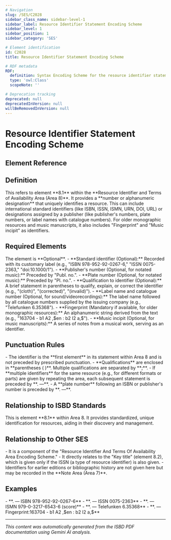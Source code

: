 ```yaml
---
# Navigation
slug: /SES/C2028
sidebar_class_name: sidebar-level-1
sidebar_label: Resource Identifier Statement Encoding Scheme
sidebar_level: 1
sidebar_position: 1
sidebar_category: 'SES'

# Element identification
id: C2028
title: Resource Identifier Statement Encoding Scheme

# RDF metadata
RDF:
  definition: Syntax Encoding Scheme for the resource identifier statement.
  type: 'owl:Class'
  scopeNote: ''

# Deprecation tracking
deprecated: null
deprecatedInVersion: null
willBeRemovedInVersion: null
---
```


# Resource Identifier Statement Encoding Scheme

## Element Reference
<ElementReference frontMatter={frontMatter} />

## Definition

<div className="guid">
This refers to element **8.1** within the **Resource Identifier and Terms of Availability Area (Area 8)**. It provides a **number or alphanumeric designation** that uniquely identifies a resource. This can include international standard identifiers (like ISBN, ISSN, ISMN, URN, DOI, URL) or designations assigned by a publisher (like publisher's numbers, plate numbers, or label names with catalogue numbers). For older monographic resources and music manuscripts, it also includes "Fingerprint" and "Music incipit" as identifiers.
</div>

## Required Elements

<div className="guid">
The element is **Optional**.
- **Standard identifier (Optional):** Recorded with its customary label (e.g., "ISBN 978-952-92-0267-6," "ISSN 0075-2363," "doi:10.1000/1").
- **Publisher's number (Optional, for notated music):** Preceded by "Publ. no.".
- **Plate number (Optional, for notated music):** Preceded by "Pl. no.".
- **Qualification to identifier (Optional):** A brief statement in parentheses to qualify, explain, or correct the identifier (e.g., "(cloth)", "(corrected)", "(invalid)").
- **Label name and catalogue number (Optional, for sound/videorecordings):** The label name followed by all catalogue numbers supplied by the issuing company (e.g., "Telefunken 6.35368").
- **Fingerprint (Mandatory if available, for older monographic resources):** An alphanumeric string derived from the text (e.g., "163704 - b1 A2 ,$en : b2 I2 a,$").
- **Music incipit (Optional, for music manuscripts):** A series of notes from a musical work, serving as an identifier.

</div>

## Punctuation Rules

<div className="guid">
- The identifier is the **first element** in its statement within Area 8 and is not preceded by prescribed punctuation.
- **Qualifications** are enclosed in **parentheses ( )**. Multiple qualifications are separated by **;**.
- If **multiple identifiers** for the same resource (e.g., for different formats or parts) are given by repeating the area, each subsequent statement is preceded by **. —**.
- A **plate number** following an ISBN or publisher's number is preceded by **. —**.

</div>

## Relationship to ISBD Standards

<div className="guid">
This is element **8.1** within Area 8. It provides standardized, unique identification for resources, aiding in their discovery and management.
</div>

## Relationship to Other SES

<div className="guid">
- It is a component of the "Resource Identifier And Terms Of Availability Area Encoding Scheme."
- It directly relates to the "Key title" (element 8.2), which is given only if the ISSN (a type of resource identifier) is also given.
- Identifiers for earlier editions or bibliographic history are not given here but may be recorded in the **Note Area (Area 7)**.

</div>

## Examples

<div className="stip">
- **. — ISBN 978-952-92-0267-6**
- **. — ISSN 0075-2363**
- **. — ISMN 979-0-3217-6543-6 (score)**
- **. — Telefunken 6.35368**
- **. — Fingerprint:163704 - b1 A2 ,$en : b2 I2 a,$**

</div>

<hr />

*This content was automatically generated from the ISBD PDF documentation using Gemini AI analysis.*
